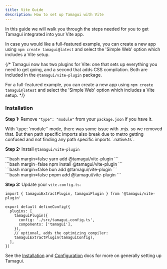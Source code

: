 ```yaml
---
title: Vite Guide
description: How to set up Tamagui with Vite
---
```


In this guide we will walk you through the steps needed for you to get Tamagui integrated into your Vite app.

In case you would like a full-featured example, you can create a new app using `npm create tamagui@latest` and select the 'Simple Web' option which includes a Vite setup.

{/* Tamagui now has two plugins for Vite: one that sets up everything you need to get going, and a second that adds CSS compilation. Both are included in the `@tamagui/vite-plugin` package.

For a full-featured example, you can create a new app using `npm create tamagui@latest` and select the 'Simple Web' option which includes a Vite setup. */}

### Installation

**Step 1:** Remove `"type": "module"` from your `package.json` if you have it. 

<Notice>
With `type: 'module'` mode, there was some issue with .mjs. so we removed that. But then path specific imports also break due to metro getting confused and not finding any path specific imports `.native.ts`​.
</Notice>

**Step 2:** Install `@tamagui/vite-plugin`

<CodeBlockWithTabs>
  <div id='yarn'>
  ```bash margin=false
  yarn add @tamagui/vite-plugin
  ```
  </div>

  <div id='npm'>
  ```bash margin=false
  npm install @tamagui/vite-plugin
  ```
  </div>

  <div id='bun'>
  ```bash margin=false
  bun add @tamagui/vite-plugin
  ```
  </div>

  <div id='pnpm'>
  ```bash margin=false
  pnpm add @tamagui/vite-plugin
  ```
  </div>
</CodeBlockWithTabs>

**Step 3:** Update your `vite.config.ts`:

```tsx
import { tamaguiExtractPlugin, tamaguiPlugin } from '@tamagui/vite-plugin'

export default defineConfig({
  plugins: [
    tamaguiPlugin({
      config: './src/tamagui.config.ts',
      components: ['tamagui'],
    }),
    // optional, adds the optimizing compiler:
    tamaguiExtractPlugin(tamaguiConfig),
  ],
})
```

See the [Installation](/docs/intro/installation) and [Configuration](/docs/core/configuration) docs for more on generally setting up Tamagui.
